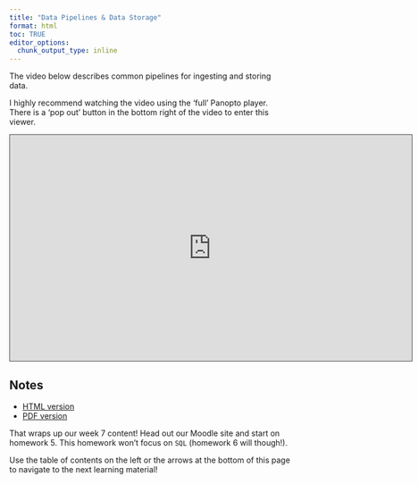 ```yaml
---
title: "Data Pipelines & Data Storage"
format: html
toc: TRUE
editor_options: 
  chunk_output_type: inline
---
```


The video below describes common pipelines for ingesting and storing data. 

I highly recommend watching the video using the 'full' Panopto player. There is a 'pop out' button in the bottom right of the video to enter this viewer.

```{=html}
<iframe src="https://ncsu.hosted.panopto.com/Panopto/Pages/Embed.aspx?id=1f8c16f5-6562-4e02-8726-b2840130c23c&autoplay=false&offerviewer=true&showtitle=true&showbrand=true&captions=false&interactivity=all" height="405" width="720" style="border: 1px solid #464646;" allowfullscreen allow="autoplay" aria-label="Panopto Embedded Video Player" aria-description="06-Data FLow, Data Warehouses, and Data Lakes" ></iframe>
```

## Notes

- <a href = "06-Data_Pipelines_Storage.html" target = "_blank">HTML version</a>
- <a href = "PDFs/06-Data_Pipelines_Storage.pdf" target = "_blank">PDF version</a>

That wraps up our week 7 content! Head out our Moodle site and start on homework 5. This homework won't focus on `SQL` (homework 6 will though!).

Use the table of contents on the left or the arrows at the bottom of this page to navigate to the next learning material!